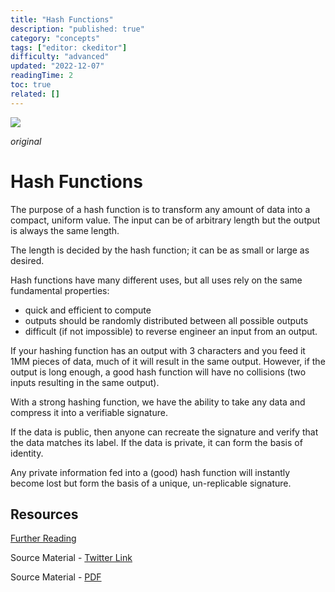 ```yaml
---
title: "Hash Functions"
description: "published: true"
category: "concepts"
tags: ["editor: ckeditor"]
difficulty: "advanced"
updated: "2022-12-07"
readingTime: 2
toc: true
related: []
---
```


![](/images/hash-banner.jpeg)

*original*

# Hash Functions

The purpose of a hash function is to transform any amount of data into a compact, uniform value. The input can be of arbitrary length but the output is always the same length. 

The length is decided by the hash function; it can be as small or large as desired. 

Hash functions have many different uses, but all uses rely on the same fundamental properties: 

*   quick and efficient to compute 
*   outputs should be randomly distributed between all possible outputs 
*   difficult (if not impossible) to reverse engineer an input from an output. 

If your hashing function has an output with 3 characters and you feed it 1MM pieces of data, much of it will result in the same output. However, if the output is long enough, a good hash function will have no collisions (two inputs resulting in the same output). 

With a strong hashing function, we have the ability to take any data and compress it into a verifiable signature. 

If the data is public, then anyone can recreate the signature and verify that the data matches its label. If the data is private, it can form the basis of identity. 

Any private information fed into a (good) hash function will instantly become lost but form the basis of a unique, un-replicable signature. 

## Resources

[Further Reading](https://www.tutorialspoint.com/cryptography/cryptography_hash_functions.htm)

Source Material - [Twitter Link](https://twitter.com/logarithmicrex/status/1567541750151151616)

Source Material - [PDF](/twitter-pdf-2022-09-07_hash_function.pdf)
